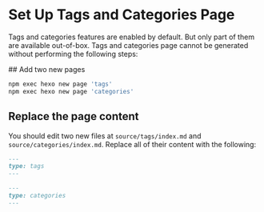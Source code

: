# Set Up Tags and Categories Page


Tags and categories features are enabled by default. But only part of them are available out-of-box. Tags and categories page cannot be generated without performing the following steps:

<Steps>
## Add two new pages

```sh npm2yarn
npm exec hexo new page 'tags'
npm exec hexo new page 'categories'
```

## Replace the page content

You should edit two new files at `source/tags/index.md` and `source/categories/index.md`. Replace all of their content with the following:

```markdown filename="source/tags/index.md"
---
type: tags
---
```

```markdown filename="source/categories/index.md"
---
type: categories
---
```

</Steps>
